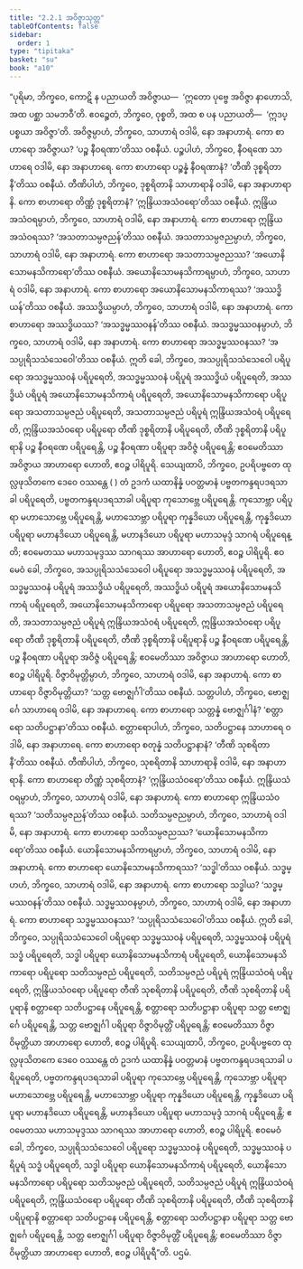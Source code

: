 ```yaml
---
title: "2.2.1 အဝိဇ္ဇာသုတ္တ"
tableOfContents: false
sidebar:
  order: 1
type: "tipitaka"
basket: "su"
book: "a10"
---
```



<DynamicBreadcrumb />

<Division number="61" book="a10" e="ch" v="17" p="346">

<Paragraph number="447" book="a10">
“ပုရိမာ, ဘိက္ခဝေ, ကောဋိ န ပညာယတိ အဝိဇ္ဇာယ—  ‘ဣတော ပုဗ္ဗေ အဝိဇ္ဇာ နာဟောသိ, အထ ပစ္ဆာ သမဘဝီ’တိ. ဧဝဉ္စေတံ, ဘိက္ခဝေ, ဝုစ္စတိ, အထ စ ပန ပညာယတိ—  ‘ဣဒပ္ပစ္စယာ အဝိဇ္ဇာ’တိ.
</Paragraph>

<Paragraph number="448" book="a10">
အဝိဇ္ဇမ္ပာဟံ, ဘိက္ခဝေ, သာဟာရံ ဝဒါမိ, နော အနာဟာရံ. ကော စာဟာရော အဝိဇ္ဇာယ? ‘ပဉ္စ နီဝရဏာ’တိဿ ဝစနီယံ. ပဉ္စပါဟံ, ဘိက္ခဝေ, နီဝရဏေ သာဟာရေ ဝဒါမိ, နော အနာဟာရေ. ကော စာဟာရော ပဉ္စန္နံ နီဝရဏာနံ? ‘တီဏိ ဒုစ္စရိတာနီ’တိဿ ဝစနီယံ. တီဏိပါဟံ, ဘိက္ခဝေ, ဒုစ္စရိတာနိ သာဟာရာနိ ဝဒါမိ, နော အနာဟာရာနိ. ကော စာဟာရော တိဏ္ဏံ ဒုစ္စရိတာနံ? ‘ဣန္ဒြိယအသံဝရော’တိဿ ဝစနီယံ. ဣန္ဒြိယအသံဝရမ္ပာဟံ, ဘိက္ခဝေ, သာဟာရံ ဝဒါမိ, နော အနာဟာရံ. ကော စာဟာရော ဣန္ဒြိယအသံဝရဿ? ‘အသတာသမ္ပဇညန်’တိဿ ဝစနီယံ. အသတာသမ္ပဇညမ္ပာဟံ, ဘိက္ခဝေ, သာဟာရံ ဝဒါမိ, နော အနာဟာရံ. ကော စာဟာရော အသတာသမ္ပဇညဿ? ‘အယောနိသောမနသိကာရော’တိဿ ဝစနီယံ. အယောနိသောမနသိကာရမ္ပာဟံ, ဘိက္ခဝေ, သာဟာရံ ဝဒါမိ, နော အနာဟာရံ. ကော စာဟာရော အယောနိသောမနသိကာရဿ? ‘အဿဒ္ဓိယန်’တိဿ ဝစနီယံ. အဿဒ္ဓိယမ္ပာဟံ, ဘိက္ခဝေ, သာဟာရံ ဝဒါမိ, နော အနာဟာရံ. ကော စာဟာရော အဿဒ္ဓိယဿ? ‘အသဒ္ဓမ္မဿဝနန်’တိဿ ဝစနီယံ. အသဒ္ဓမ္မဿဝနမ္ပာဟံ, ဘိက္ခဝေ, သာဟာရံ ဝဒါမိ, နော အနာဟာရံ. ကော စာဟာရော အသဒ္ဓမ္မဿဝနဿ? ‘အသပ္ပုရိသသံသေဝေါ’တိဿ ဝစနီယံ.
</Paragraph>

<Paragraph number="449" book="a10">
ဣတိ ခေါ, ဘိက္ခဝေ, အသပ္ပုရိသသံသေဝေါ ပရိပူရော အသဒ္ဓမ္မဿဝနံ ပရိပူရေတိ, အသဒ္ဓမ္မဿဝနံ ပရိပူရံ အဿဒ္ဓိယံ ပရိပူရေတိ, အဿဒ္ဓိယံ ပရိပူရံ အယောနိသောမနသိကာရံ ပရိပူရေတိ, အယောနိသောမနသိကာရော ပရိပူရော အသတာသမ္ပဇညံ ပရိပူရေတိ, အသတာသမ္ပဇညံ ပရိပူရံ ဣန္ဒြိယအသံဝရံ ပရိပူရေတိ, ဣန္ဒြိယအသံဝရော ပရိပူရော တီဏိ ဒုစ္စရိတာနိ ပရိပူရေတိ, တီဏိ ဒုစ္စရိတာနိ ပရိပူရာနိ ပဉ္စ နီဝရဏေ ပရိပူရေန္တိ, ပဉ္စ နီဝရဏာ ပရိပူရာ အဝိဇ္ဇံ ပရိပူရေန္တိ; ဧဝမေတိဿာ အဝိဇ္ဇာယ အာဟာရော ဟောတိ, ဧဝဉ္စ ပါရိပူရိ.
</Paragraph>

<Paragraph number="450" book="a10">
သေယျထာပိ, ဘိက္ခဝေ, ဥပရိပဗ္ဗတေ ထုလ္လဖုသိတကေ ဒေဝေ ဝဿန္တေ ( ) တံ ဥဒကံ ယထာနိန္နံ ပဝတ္တမာနံ ပဗ္ဗတကန္ဒရပဒရသာခါ ပရိပူရေတိ, ပဗ္ဗတကန္ဒရပဒရသာခါ ပရိပူရာ ကုသောဗ္ဘေ ပရိပူရေန္တိ. ကုသောဗ္ဘာ ပရိပူရာ မဟာသောဗ္ဘေ ပရိပူရေန္တိ, မဟာသောဗ္ဘာ ပရိပူရာ ကုန္နဒိယော ပရိပူရေန္တိ, ကုန္နဒိယော ပရိပူရာ မဟာနဒိယော ပရိပူရေန္တိ, မဟာနဒိယော ပရိပူရာ မဟာသမုဒ္ဒံ သာဂရံ ပရိပူရေန္တိ; ဧဝမေတဿ မဟာသမုဒ္ဒဿ သာဂရဿ အာဟာရော ဟောတိ, ဧဝဉ္စ ပါရိပူရိ.
</Paragraph>

<Paragraph number="451" book="a10">
ဧဝမေဝံ ခေါ, ဘိက္ခဝေ, အသပ္ပုရိသသံသေဝေါ ပရိပူရော အသဒ္ဓမ္မဿဝနံ ပရိပူရေတိ, အသဒ္ဓမ္မဿဝနံ ပရိပူရံ အဿဒ္ဓိယံ ပရိပူရေတိ, အဿဒ္ဓိယံ ပရိပူရံ အယောနိသောမနသိကာရံ ပရိပူရေတိ, အယောနိသောမနသိကာရော ပရိပူရော အသတာသမ္ပဇညံ ပရိပူရေတိ, အသတာသမ္ပဇညံ ပရိပူရံ ဣန္ဒြိယအသံဝရံ ပရိပူရေတိ, ဣန္ဒြိယအသံဝရော ပရိပူရော တီဏိ ဒုစ္စရိတာနိ ပရိပူရေတိ, တီဏိ ဒုစ္စရိတာနိ ပရိပူရာနိ ပဉ္စ နီဝရဏေ ပရိပူရေန္တိ, ပဉ္စ နီဝရဏာ ပရိပူရာ အဝိဇ္ဇံ ပရိပူရေန္တိ; ဧဝမေတိဿာ အဝိဇ္ဇာယ အာဟာရော ဟောတိ, ဧဝဉ္စ ပါရိပူရိ.
</Paragraph>

<Paragraph number="452" book="a10">
ဝိဇ္ဇာဝိမုတ္တိမ္ပာဟံ, ဘိက္ခဝေ, သာဟာရံ ဝဒါမိ, နော အနာဟာရံ. ကော စာဟာရော ဝိဇ္ဇာဝိမုတ္တိယာ? ‘သတ္တ ဗောဇ္ဈင်္ဂါ’တိဿ ဝစနီယံ. သတ္တပါဟံ, ဘိက္ခဝေ, ဗောဇ္ဈင်္ဂေ သာဟာရေ ဝဒါမိ, နော အနာဟာရေ. ကော စာဟာရော သတ္တန္နံ ဗောဇ္ဈင်္ဂါနံ? ‘စတ္တာရော သတိပဋ္ဌာနာ’တိဿ ဝစနီယံ. စတ္တာရောပါဟံ, ဘိက္ခဝေ, သတိပဋ္ဌာနေ သာဟာရေ ဝဒါမိ, နော အနာဟာရေ. ကော စာဟာရော စတုန္နံ သတိပဋ္ဌာနာနံ? ‘တီဏိ သုစရိတာနီ’တိဿ ဝစနီယံ. တီဏိပါဟံ, ဘိက္ခဝေ, သုစရိတာနိ သာဟာရာနိ ဝဒါမိ, နော အနာဟာရာနိ. ကော စာဟာရော တိဏ္ဏံ သုစရိတာနံ? ‘ဣန္ဒြိယသံဝရော’တိဿ ဝစနီယံ. ဣန္ဒြိယသံဝရမ္ပာဟံ, ဘိက္ခဝေ, သာဟာရံ ဝဒါမိ, နော အနာဟာရံ. ကော စာဟာရော ဣန္ဒြိယသံဝရဿ? ‘သတိသမ္ပဇညန်’တိဿ ဝစနီယံ. သတိသမ္ပဇညမ္ပာဟံ, ဘိက္ခဝေ, သာဟာရံ ဝဒါမိ, နော အနာဟာရံ. ကော စာဟာရော သတိသမ္ပဇညဿ? ‘ယောနိသောမနသိကာရော’တိဿ ဝစနီယံ. ယောနိသောမနသိကာရမ္ပာဟံ, ဘိက္ခဝေ, သာဟာရံ ဝဒါမိ, နော အနာဟာရံ. ကော စာဟာရော ယောနိသောမနသိကာရဿ? ‘သဒ္ဓါ’တိဿ ဝစနီယံ. သဒ္ဓမ္ပာဟံ, ဘိက္ခဝေ, သာဟာရံ ဝဒါမိ, နော အနာဟာရံ. ကော စာဟာရော သဒ္ဓါယ? ‘သဒ္ဓမ္မဿဝနန်’တိဿ ဝစနီယံ. သဒ္ဓမ္မဿဝနမ္ပာဟံ, ဘိက္ခဝေ, သာဟာရံ ဝဒါမိ, နော အနာဟာရံ. ကော စာဟာရော သဒ္ဓမ္မဿဝနဿ? ‘သပ္ပုရိသသံသေဝေါ’တိဿ ဝစနီယံ.
</Paragraph>

<Paragraph number="453" book="a10">
ဣတိ ခေါ, ဘိက္ခဝေ, သပ္ပုရိသသံသေဝေါ ပရိပူရော သဒ္ဓမ္မဿဝနံ ပရိပူရေတိ, သဒ္ဓမ္မဿဝနံ ပရိပူရံ သဒ္ဓံ ပရိပူရေတိ, သဒ္ဓါ ပရိပူရာ ယောနိသောမနသိကာရံ ပရိပူရေတိ, ယောနိသောမနသိကာရော ပရိပူရော သတိသမ္ပဇညံ ပရိပူရေတိ, သတိသမ္ပဇညံ ပရိပူရံ ဣန္ဒြိယသံဝရံ ပရိပူရေတိ, ဣန္ဒြိယသံဝရော ပရိပူရော တီဏိ သုစရိတာနိ ပရိပူရေတိ, တီဏိ သုစရိတာနိ ပရိပူရာနိ စတ္တာရော သတိပဋ္ဌာနေ ပရိပူရေန္တိ, စတ္တာရော သတိပဋ္ဌာနာ ပရိပူရာ သတ္တ ဗောဇ္ဈင်္ဂေ ပရိပူရေန္တိ, သတ္တ ဗောဇ္ဈင်္ဂါ ပရိပူရာ ဝိဇ္ဇာဝိမုတ္တိံ ပရိပူရေန္တိ; ဧဝမေတိဿာ ဝိဇ္ဇာဝိမုတ္တိယာ အာဟာရော ဟောတိ, ဧဝဉ္စ ပါရိပူရိ.
</Paragraph>

<Paragraph number="454" book="a10">
သေယျထာပိ, ဘိက္ခဝေ, ဥပရိပဗ္ဗတေ ထုလ္လဖုသိတကေ ဒေဝေ ဝဿန္တေ တံ ဥဒကံ ယထာနိန္နံ ပဝတ္တမာနံ ပဗ္ဗတကန္ဒရပဒရသာခါ ပရိပူရေတိ, ပဗ္ဗတကန္ဒရပဒရသာခါ ပရိပူရာ ကုသောဗ္ဘေ ပရိပူရေန္တိ, ကုသောဗ္ဘာ ပရိပူရာ မဟာသောဗ္ဘေ ပရိပူရေန္တိ, မဟာသောဗ္ဘာ ပရိပူရာ ကုန္နဒိယော ပရိပူရေန္တိ, ကုန္နဒိယော ပရိပူရာ မဟာနဒိယော ပရိပူရေန္တိ, မဟာနဒိယော ပရိပူရာ မဟာသမုဒ္ဒံ သာဂရံ ပရိပူရေန္တိ; ဧဝမေတဿ မဟာသမုဒ္ဒဿ သာဂရဿ အာဟာရော ဟောတိ, ဧဝဉ္စ ပါရိပူရိ.
</Paragraph>

<Paragraph number="455" book="a10">
ဧဝမေဝံ ခေါ, ဘိက္ခဝေ, သပ္ပုရိသသံသေဝေါ ပရိပူရော သဒ္ဓမ္မဿဝနံ ပရိပူရေတိ, သဒ္ဓမ္မဿဝနံ ပရိပူရံ သဒ္ဓံ ပရိပူရေတိ, သဒ္ဓါ ပရိပူရာ ယောနိသောမနသိကာရံ ပရိပူရေတိ, ယောနိသောမနသိကာရော ပရိပူရော သတိသမ္ပဇညံ ပရိပူရေတိ, သတိသမ္ပဇညံ ပရိပူရံ ဣန္ဒြိယသံဝရံ ပရိပူရေတိ, ဣန္ဒြိယသံဝရော ပရိပူရော တီဏိ သုစရိတာနိ ပရိပူရေတိ, တီဏိ သုစရိတာနိ ပရိပူရာနိ စတ္တာရော သတိပဋ္ဌာနေ ပရိပူရေန္တိ, စတ္တာရော သတိပဋ္ဌာနာ ပရိပူရာ သတ္တ ဗောဇ္ဈင်္ဂေ ပရိပူရေန္တိ, သတ္တ ဗောဇ္ဈင်္ဂါ ပရိပူရာ ဝိဇ္ဇာဝိမုတ္တိံ ပရိပူရေန္တိ; ဧဝမေတိဿာ ဝိဇ္ဇာဝိမုတ္တိယာ အာဟာရော ဟောတိ, ဧဝဉ္စ ပါရိပူရီ”တိ.

</Paragraph>
</Division>

<Paragraph number="456" type="center" book="a10">
ပဌမံ.
</Paragraph>